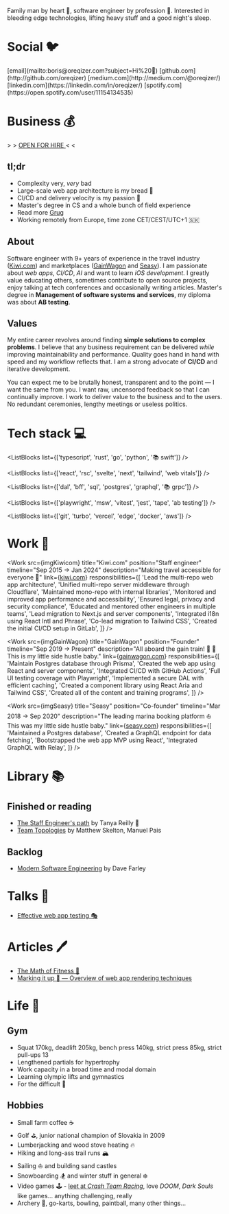 

Family man by heart :house_with_garden:, software engineer by profession :honeybee:. Interested in
bleeding edge technologies, lifting heavy stuff and a good night's sleep.

# Social :bird:

<span className="[&>p]:leading-loose">
  [email](mailto:boris@oreqizer.com?subject=Hi%20👋)
  [github.com](http://github.com/oreqizer)
  [medium.com](http://medium.com/@oreqizer/)
  [linkedin.com](https://linkedin.com/in/oreqizer/)
  [spotify.com](https://open.spotify.com/user/11154134535)
</span>

# Business :moneybag:

<div className="text-2xl md:text-5xl font-bold text-center my-12 whitespace-nowrap">
  <span className="text-glitch-red">&gt;</span>
  <span className="text-glitch-blue">&gt; </span>
  <a
    className="text-white"
    href="mailto:boris@oreqizer.com?subject=Hey%20Boris,%20come%20work%20for%20us!%20💰"
  >
    <span>OPEN FOR HIRE</span>
  </a>
  <span className="text-glitch-blue"> &lt;</span>
  <span className="text-glitch-red">&lt;</span>
</div>

## tl;dr

- Complexity very, _very_ bad
- Large-scale web app architecture is my bread :bread:
- CI/CD and delivery velocity is my passion :rocket:
- Master's degree in CS and a whole bunch of field experience
- Read more [Grug](https://grugbrain.dev)
- Working remotely from Europe, time zone CET/CEST/UTC+1 :slovakia:

## About

Software engineer with 9+ years of experience in the travel industry
([Kiwi.com](https://www.kiwi.com)) and marketplaces ([GainWagon](https://gainwagon.com) and
[Seasy](https://seasy.at)). I am passionate about _web apps_, _CI/CD_, _AI_ and want to learn
_iOS development_. I greatly value educating others, sometimes contribute to open source
projects, enjoy talking at tech conferences and occasionally writing articles. Master's degree in
**Management of software systems and services**, my diploma was about **AB testing**.

## Values

My entire career revolves around finding **simple solutions to complex problems**. I believe that
any business requirement can be delivered _while_ improving maintainability and performance. Quality
goes hand in hand with speed and my workflow reflects that. I am a strong advocate of **CI/CD** and
iterative development.

You can expect me to be brutally honest, transparent and to the point — I want the same from you. I
want raw, uncensored feedback so that I can continually improve. I work to deliver value to the
business and to the users. No redundant ceremonies, lengthy meetings or useless politics.

# Tech stack :computer:

<ListBlocks list={['typescript', 'rust', 'go', 'python', '📚 swift']} />

<ListBlocks
  list={['react', 'rsc', 'svelte', 'next', 'tailwind', 'web vitals']}
/>

<ListBlocks list={['dal', 'bff', 'sql', 'postgres', 'graphql', '📚 grpc']} />

<ListBlocks
  list={['playwright', 'msw', 'vitest', 'jest', 'tape', 'ab testing']}
/>

<ListBlocks list={['git', 'turbo', 'vercel', 'edge', 'docker', 'aws']} />

# Work :construction:

<Work
  src={imgKiwicom}
  title="Kiwi.com"
  position="Staff engineer"
  timeline="Sep 2015 → Jan 2024"
  description="Making travel accessible for everyone 🛫"
  link={<a href="https://www.kiwi.com">kiwi.com</a>}
  responsibilities={[
    'Lead the multi-repo web app architecture',
    'Unified multi-repo server middleware through Cloudflare',
    'Maintained mono-repo with internal libraries',
    'Monitored and improved app performance and accessibility',
    'Ensured legal, privacy and security compliance',
    'Educated and mentored other engineers in multiple teams',
    'Lead migration to Next.js and server components',
    'Integrated i18n using React Intl and Phrase',
    'Co-lead migration to Tailwind CSS',
    'Created the initial CI/CD setup in GitLab',
  ]}
/>

<Work
  src={imgGainWagon}
  title="GainWagon"
  position="Founder"
  timeline="Sep 2019 → Present"
  description="All aboard the gain train! 💪 🚂 This is my little side hustle baby."
  link={<a href="https://gainwagon.com">gainwagon.com</a>}
  responsibilities={[
    'Maintain Postgres database through Prisma',
    'Created the web app using React and server components',
    'Integrated CI/CD with GitHub Actions',
    'Full UI testing coverage with Playwright',
    'Implemented a secure DAL with efficient caching',
    'Created a component library using React Aria and Tailwind CSS',
    'Created all of the content and training programs',
  ]}
/>

<Work
  src={imgSeasy}
  title="Seasy"
  position="Co-founder"
  timeline="Mar 2018 → Sep 2020"
  description="The leading marina booking platform ⛵This was my little side hustle baby."
  link={<a href="https://gainwagon.com">seasy.com</a>}
  responsibilities={[
    'Maintained a Postgres database',
    'Created a GraphQL endpoint for data fetching',
    'Bootstrapped the web app MVP using React',
    'Integrated GraphQL with Relay',
  ]}
/>

# Library :books:

## Finished or reading

- [The Staff Engineer's path](https://www.goodreads.com/en/book/show/61058107) by Tanya Reilly
  :construction:
- [Team Topologies](https://www.goodreads.com/en/book/show/44135420) by Matthew Skelton, Manuel Pais

## Backlog

- [Modern Software Engineering](https://www.goodreads.com/en/book/show/57345270) by Dave Farley

# Talks :microphone:

- [Effective web app testing 🎭](https://www.youtube.com/watch?v=U3V7UMJ-1hg)

# Articles :pen:

- [The Math of Fitness 💪](https://medium.com/@oreqizer/the-math-of-fitness-dbcf11971617)
- [Marking it up 💅 — Overview of web app rendering techniques](https://code.kiwi.com/web-app-rendering-101-6ad2e01b0bb4)

# Life :muscle:

## Gym

- Squat 170kg, deadlift 205kg, bench press 140kg, strict press 85kg, strict pull-ups 13
- Lengthened partials for hypertrophy
- Work capacity in a broad time and modal domain
- Learning olympic lifts and gymnastics
- For the difficult :milk_glass:

## Hobbies

- Small farm coffee :coffee:
- Golf :golf:, junior national champion of Slovakia in 2009
- Lumberjacking and wood stove heating :fire:
- Hiking and long-ass trail runs :mountain_snow:
- Sailing :sailboat: and building sand castles
- Snowboarding :snowboarder: and winter stuff in general :snowflake:
- Video games :joystick: - [leet at _Crash Team Racing_](https://youtu.be/eBgaz3jCuFc), love _DOOM_,
  _Dark Souls_ like games... anything challenging, really
- Archery :bow_and_arrow:, go-karts, bowling, paintball, many other things...
